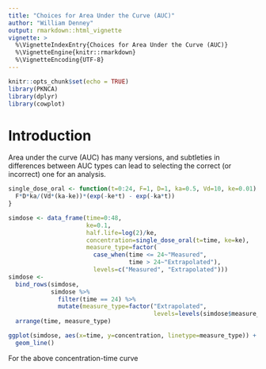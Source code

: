 ---
title: "Choices for Area Under the Curve (AUC)"
author: "William Denney"
output: rmarkdown::html_vignette
vignette: >
  %\VignetteIndexEntry{Choices for Area Under the Curve (AUC)}
  %\VignetteEngine{knitr::rmarkdown}
  %\VignetteEncoding{UTF-8}
---

```{r setup, include=FALSE}
knitr::opts_chunk$set(echo = TRUE)
library(PKNCA)
library(dplyr)
library(cowplot)
```

# Introduction

Area under the curve (AUC) has many versions, and subtleties in differences between AUC types can lead to selecting the correct (or incorrect) one for an analysis.

```{r}
single_dose_oral <- function(t=0:24, F=1, D=1, ka=0.5, Vd=10, ke=0.01) {
  F*D*ka/(Vd*(ka-ke))*(exp(-ke*t) - exp(-ka*t))
}

simdose <- data_frame(time=0:48,
                      ke=0.1,
                      half.life=log(2)/ke,
                      concentration=single_dose_oral(t=time, ke=ke),
                      measure_type=factor(
                        case_when(time <= 24~"Measured",
                                  time > 24~"Extrapolated"),
                        levels=c("Measured", "Extrapolated")))
simdose <-
  bind_rows(simdose,
            simdose %>%
              filter(time == 24) %>%
              mutate(measure_type=factor("Extrapolated",
                                         levels=levels(simdose$measure_type)))) %>%
  arrange(time, measure_type)

ggplot(simdose, aes(x=time, y=concentration, linetype=measure_type)) +
  geom_line()
```

For the above concentration-time curve